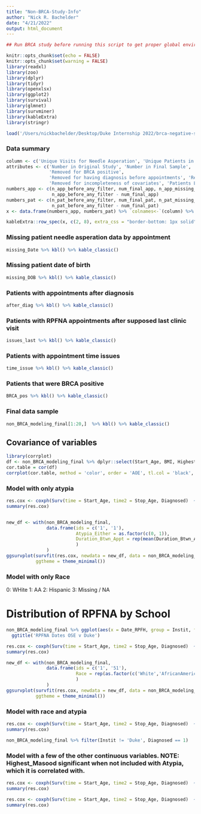 ```yaml
---
title: "Non-BRCA-Study-Info"
author: "Nick R. Bachelder"
date: "4/21/2022"
output: html_document
---
```




```r
## Run BRCA study before running this script to get proper global environment

knitr::opts_chunk$set(echo = FALSE)
knitr::opts_chunk$set(warning = FALSE)
library(readxl)
library(zoo)
library(dplyr)
library(tidyr)
library(openxlsx)
library(ggplot2)
library(survival)
library(glmnet)
library(survminer)
library(kableExtra)
library(stringr)

load('/Users/nickbachelder/Desktop/Duke Internship 2022/brca-negative-stud/all_data2.RData')
```



### Data summary

```r
column <- c('Unique Visits for Needle Asperation', 'Unique Patients in Study')
attributes <- c('Number in Original Study', 'Number in Final Sample', 'Removed for missing DOB', 'Removed for missing appointment date',
                'Removed for BRCA positive',
                'Removed for having diagnosis before appointments', 'Removed for last clinic date before RPFNA Date', 'Removed for incorrect appointment date', 
                'Removed for incompleteness of covariates', 'Patients Lost from Original Study')
numbers_app <- c(n_app_before_any_filter, num_final_app, n_app_missing_DOB, n_app_missing_Date, n_app_BRCA, rm_app_after_diag, rm_app_issue_last, app_rm_time, completeness_rm_app,
                 n_app_before_any_filter - num_final_app)
numbers_pat <- c(n_pat_before_any_filter, num_final_pat, n_pat_missing_DOB, n_pat_missing_Date, n_pat_BRCA, rm_pat_after_diag, rm_pat_issue_last,  pat_rm_time, completeness_rm_pat,
                 n_pat_before_any_filter - num_final_pat)
x <- data.frame(numbers_app, numbers_pat) %>% `colnames<-`(column) %>% `rownames<-`(attributes) %>% kbl() %>% kable_classic() 

kableExtra::row_spec(x, c(2, 8), extra_css = "border-bottom: 1px solid")
```

### Missing patient needle asperation data by appointment

```r
missing_Date %>% kbl() %>% kable_classic() 
```

### Missing patient date of birth

```r
missing_DOB %>% kbl() %>% kable_classic() 
```


### Patients with appointments after diagnosis

```r
after_diag %>% kbl() %>% kable_classic() 
```

### Patients with RPFNA appointments after supposed last clinic visit

```r
issues_last %>% kbl() %>% kable_classic() 
```


### Patients with appointment time issues
```r
time_issue %>% kbl() %>% kable_classic() 
```


### Patients that were BRCA positive
```r
BRCA_pos %>% kbl() %>% kable_classic() 
```




### Final data sample
```r
non_BRCA_modeling_final[1:20,]  %>% kbl() %>% kable_classic() 
```




## Covariance of variables

```r
library(corrplot)
df <- non_BRCA_modeling_final %>% dplyr::select(Start_Age, BMI, Highest_Masood, Duration_Btwn_Appt, Atypia_Either) %>% mutate(Atypia_Either = as.numeric(Atypia_Either))
cor.table = cor(df)
corrplot(cor.table, method = 'color', order = 'AOE', tl.col = 'black', type = 'lower')
```

### Model with only atypia

```r
res.cox <- coxph(Surv(time = Start_Age, time2 = Stop_Age, Diagnosed)  ~ Atypia_Either +  cluster(ids), data = non_BRCA_modeling_final)
summary(res.cox)


new_df <- with(non_BRCA_modeling_final,
               data.frame(ids = c('1', '1'),
                          Atypia_Either = as.factor(c(0, 1)),
                          Duration_Btwn_Appt = rep(mean(Duration_Btwn_Appt, na.rm = T), 2)
                          )
               )
ggsurvplot(survfit(res.cox, newdata = new_df, data = non_BRCA_modeling_final), conf.int = TRUE, legend.labs=c("Atypia_Either=0", "Atypia_Either=1"),
           ggtheme = theme_minimal())
```

### Model with only Race

0: WHite
1: AA
2: Hispanic
3: Missing / NA


# Distribution of RPFNA by School
```r
non_BRCA_modeling_final %>% ggplot(aes(x = Date_RPFH, group = Instit, fill = Instit)) + geom_density(alpha = 0.5) + 
  ggtitle('RPFNA Dates OSE v Duke')
```





















































```r
res.cox <- coxph(Surv(time = Start_Age, time2 = Stop_Age, Diagnosed)  ~  Race +  cluster(ids), data = non_BRCA_modeling_final)
summary(res.cox)

new_df <- with(non_BRCA_modeling_final,
               data.frame(ids = c('1', '51'),
                          Race = rep(as.factor(c('White','AfricanAmerican')))
                          )
               )
ggsurvplot(survfit(res.cox, newdata = new_df, data = non_BRCA_modeling_final), conf.int = TRUE, legend.labs=c('Race=White', "Race=AA"),
           ggtheme = theme_minimal())
```


### Model with race and atypia


```r
res.cox <- coxph(Surv(time = Start_Age, time2 = Stop_Age, Diagnosed)  ~ Atypia_Either + Race +  cluster(ids), data = non_BRCA_modeling_final)
summary(res.cox)

non_BRCA_modeling_final %>% filter(Instit != 'Duke', Diagnosed == 1)
```


### Model with a few of the other continuous variables. NOTE: Highest_Masood significant when not included with Atypia, which it is correlated with.

```r
res.cox <- coxph(Surv(time = Start_Age, time2 = Stop_Age, Diagnosed)  ~  Highest_Masood + cluster(ids), data = non_BRCA_modeling_final)
summary(res.cox)
```


```r
res.cox <- coxph(Surv(time = Start_Age, time2 = Stop_Age, Diagnosed)  ~  Atypia_Either + Highest_Masood + BMI, data = non_BRCA_modeling_final)
summary(res.cox)
```












